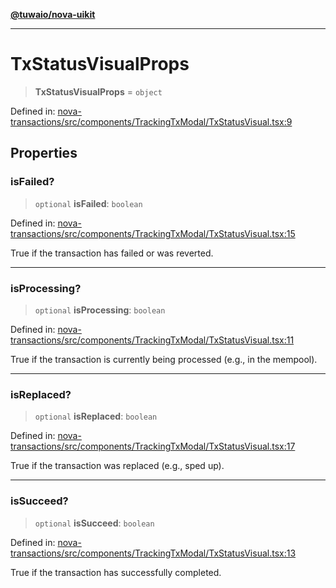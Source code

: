 [**@tuwaio/nova-uikit**](../../../README.md)

***

# TxStatusVisualProps

> **TxStatusVisualProps** = `object`

Defined in: [nova-transactions/src/components/TrackingTxModal/TxStatusVisual.tsx:9](https://github.com/TuwaIO/nova-uikit/blob/3a29637d28cc67faffd032c30ad65c599c55d8fe/packages/nova-transactions/src/components/TrackingTxModal/TxStatusVisual.tsx#L9)

## Properties

### isFailed?

> `optional` **isFailed**: `boolean`

Defined in: [nova-transactions/src/components/TrackingTxModal/TxStatusVisual.tsx:15](https://github.com/TuwaIO/nova-uikit/blob/3a29637d28cc67faffd032c30ad65c599c55d8fe/packages/nova-transactions/src/components/TrackingTxModal/TxStatusVisual.tsx#L15)

True if the transaction has failed or was reverted.

***

### isProcessing?

> `optional` **isProcessing**: `boolean`

Defined in: [nova-transactions/src/components/TrackingTxModal/TxStatusVisual.tsx:11](https://github.com/TuwaIO/nova-uikit/blob/3a29637d28cc67faffd032c30ad65c599c55d8fe/packages/nova-transactions/src/components/TrackingTxModal/TxStatusVisual.tsx#L11)

True if the transaction is currently being processed (e.g., in the mempool).

***

### isReplaced?

> `optional` **isReplaced**: `boolean`

Defined in: [nova-transactions/src/components/TrackingTxModal/TxStatusVisual.tsx:17](https://github.com/TuwaIO/nova-uikit/blob/3a29637d28cc67faffd032c30ad65c599c55d8fe/packages/nova-transactions/src/components/TrackingTxModal/TxStatusVisual.tsx#L17)

True if the transaction was replaced (e.g., sped up).

***

### isSucceed?

> `optional` **isSucceed**: `boolean`

Defined in: [nova-transactions/src/components/TrackingTxModal/TxStatusVisual.tsx:13](https://github.com/TuwaIO/nova-uikit/blob/3a29637d28cc67faffd032c30ad65c599c55d8fe/packages/nova-transactions/src/components/TrackingTxModal/TxStatusVisual.tsx#L13)

True if the transaction has successfully completed.

